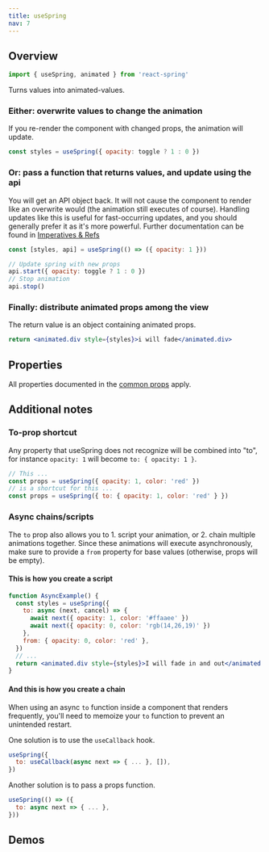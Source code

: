 ```yaml
---
title: useSpring
nav: 7
---
```


## Overview

```js
import { useSpring, animated } from 'react-spring'
```

Turns values into animated-values.

### Either: overwrite values to change the animation

If you re-render the component with changed props, the animation will update.

```jsx
const styles = useSpring({ opacity: toggle ? 1 : 0 })
```

### Or: pass a function that returns values, and update using the api

You will get an API object back. It will not cause the component to render like an overwrite would (the animation still executes of course). Handling updates like this is useful for fast-occurring updates, and you should generally prefer it as it's more powerful. Further documentation can be found in [Imperatives & Refs](http://localhost:3000/common/imperatives-and-refs#api-methods)

```jsx
const [styles, api] = useSpring(() => ({ opacity: 1 }))

// Update spring with new props
api.start({ opacity: toggle ? 1 : 0 })
// Stop animation
api.stop()
```

### Finally: distribute animated props among the view

The return value is an object containing animated props.

```jsx
return <animated.div style={styles}>i will fade</animated.div>
```

## Properties

All properties documented in the [common props](/common/props) apply.

## Additional notes

### To-prop shortcut

Any property that useSpring does not recognize will be combined into "to", for instance `opacity: 1` will become `to: { opacity: 1 }`.

```jsx
// This ...
const props = useSpring({ opacity: 1, color: 'red' })
// is a shortcut for this ...
const props = useSpring({ to: { opacity: 1, color: 'red' } })
```

### Async chains/scripts

The `to` prop also allows you to 1. script your animation, or 2. chain multiple animations together. Since these animations will execute asynchronously, make sure to provide a `from` property for base values (otherwise, props will be empty).

#### This is how you create a script

```jsx
function AsyncExample() {
  const styles = useSpring({
    to: async (next, cancel) => {
      await next({ opacity: 1, color: '#ffaaee' })
      await next({ opacity: 0, color: 'rgb(14,26,19)' })
    },
    from: { opacity: 0, color: 'red' },
  })
  // ...
  return <animated.div style={styles}>I will fade in and out</animated.div>
}
```

#### And this is how you create a chain

<Demo name="chain-use-spring" />

When using an async `to` function inside a component that renders frequently,
you'll need to memoize your `to` function to prevent an unintended restart.

One solution is to use the `useCallback` hook.

```jsx
useSpring({
  to: useCallback(async next => { ... }, []),
})
```

Another solution is to pass a props function.

```jsx
useSpring(() => ({
  to: async next => { ... },
}))
```

## Demos

<DemoGrid>
  <Demo
    title="Animating Auto"
    url="github/pmndrs/react-spring/tree/master/demo/src/sandboxes/animating-auto"
  />
  <Demo title="Card" url="github/pmndrs/react-spring/tree/master/demo/src/sandboxes/card" />
  <Demo
    title="CSS Keyframes"
    url="github/pmndrs/react-spring/tree/master/demo/src/sandboxes/css-keyframes"
  />
  <Demo
    title="Flip Card"
    url="github/pmndrs/react-spring/tree/master/demo/src/sandboxes/flip-card"
  />
  <Demo title="Slide" url="github/pmndrs/react-spring/tree/master/demo/src/sandboxes/slide" />
  <Demo
    url="github/pmndrs/react-spring/tree/master/demo/src/sandboxes/svg-filter"
    title="SVG Filter"
  />
  <Demo title="Tree" url="github/pmndrs/react-spring/tree/master/demo/src/sandboxes/tree" />
</DemoGrid>
